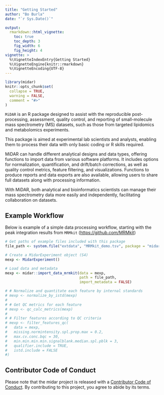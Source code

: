 ```yaml
---
title: "Getting Started"
author: "Bo Burla"
date: "`r Sys.Date()`"

output: 
  rmarkdown::html_vignette:
    toc: true
    toc_depth: 3
    fig_width: 6
    fig_height: 4
vignette: >
  %\VignetteIndexEntry{Getting Started}
  %\VignetteEngine{knitr::rmarkdown}
  %\VignetteEncoding{UTF-8}
---
```


```r
library(midar)
knitr::opts_chunk$set(
  collapse = TRUE,
  warning = FALSE,
  comment = "#>"
)
```

`MiDAR` is an R package designed to assist with the reproducible post-processing, assessment, quality control, and reporting of small-molecule mass spectrometry (MS) datasets, such as those from targeted lipidomics and metabolomics experiments.

This package is aimed at experimental lab scientists and analysts, enabling them to process their data with only basic coding or R skills required.

MiDAR can handle different analytical designs and data types, offering functions to import data from various software platforms. It includes options for normalization, quantification, and drift/batch corrections, as well as quality control metrics, feature filtering, and visualizations. Functions to produce reports and data exports are also available, allowing users to share full datasets along with processing information.

With MiDAR, both analytical and bioinformatics scientists can manage their mass spectrometry data more easily and independently, facilitating collaboration on datasets.

## Example Workflow

Below is example of a simple data processing workflow, starting with the peak integration results from `MRMkit` ([https://github.com/MRMkit](https://github.com/MRMkit/MRMkit))

```r


# Get paths of example files included with this package
file_path <- system.file("extdata", "MRMkit_demo.tsv", package = "midar")

# Create a MidarExperiment object (S4)
mexp <- MidarExperiment()

# Load data and metadata
mexp <- midar::import_data_mrmkit(data = mexp, 
                                  path = file_path, 
                                  import_metadata = FALSE)

# # Normalize and quantitate each feature by internal standards
# mexp <- normalize_by_istd(mexp)
# 
# # Get QC metrics for each feature
# mexp <- qc_calc_metrics(mexp)
# 
# # Filter features according to QC criteria
# mexp <- filter_features_qc(
#   data = mexp, 
#   missing.normintensity.spl.prop.max = 0.2,
#   max.cv.conc.bqc = 30,
#   min.min.min.min.signalblank.median.spl.pblk = 3,
#   qualifier.include = TRUE, 
#   istd.include = FALSE
#)
```

## Contributor Code of Conduct

Please note that the midar project is released with a [Contributor Code of Conduct](https://contributor-covenant.org/version/2/0/CODE_OF_CONDUCT.html). By contributing to this project, you agree to abide by its terms.
